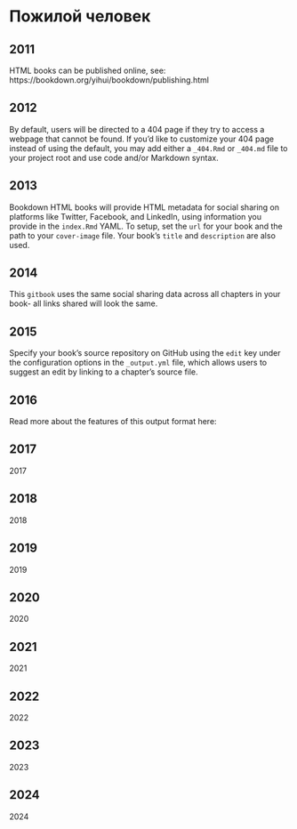 # Пожилой человек {#share}  

## 2011

HTML books can be published online, see: https://bookdown.org/yihui/bookdown/publishing.html

## 2012

By default, users will be directed to a 404 page if they try to access a webpage that cannot be found. If you'd like to customize your 404 page instead of using the default, you may add either a `_404.Rmd` or `_404.md` file to your project root and use code and/or Markdown syntax.

## 2013

Bookdown HTML books will provide HTML metadata for social sharing on platforms like Twitter, Facebook, and LinkedIn, using information you provide in the `index.Rmd` YAML. To setup, set the `url` for your book and the path to your `cover-image` file. Your book's `title` and `description` are also used.

## 2014

This `gitbook` uses the same social sharing data across all chapters in your book- all links shared will look the same.

## 2015

Specify your book's source repository on GitHub using the `edit` key under the configuration options in the `_output.yml` file, which allows users to suggest an edit by linking to a chapter's source file. 

## 2016

Read more about the features of this output format here:

## 2017

2017

## 2018

2018

## 2019

2019

## 2020

2020

## 2021

2021

## 2022

2022

## 2023

2023

## 2024

2024
